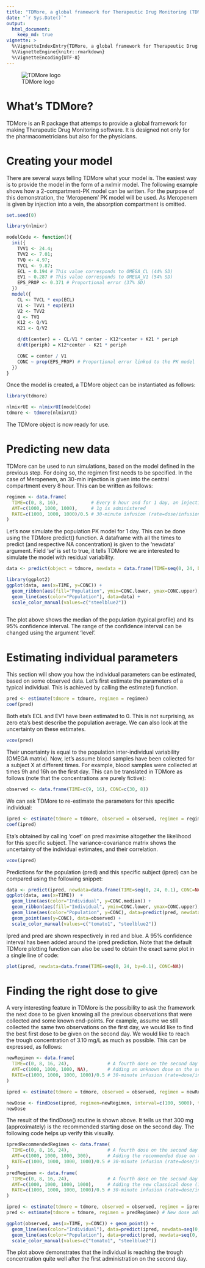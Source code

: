```yaml
---
title: "TDMore, a global framework for Therapeutic Drug Monitoring (TDM)"
date: "`r Sys.Date()`"
output:
  html_document:
    keep_md: true
vignette: >
  %\VignetteIndexEntry{TDMore, a global framework for Therapeutic Drug Monitoring (TDM)}
  %\VignetteEngine{knitr::rmarkdown}
  %\VignetteEncoding{UTF-8}
---
```

![TDMore logo](static/tdmore_logo.JPG)

# What's TDMore?

TDMore is an R package that attemps to provide a global framework for making Therapeutic Drug Monitoring software. It is designed not only for the pharmacometricians but also for the physicians.

# Creating your model

There are several ways telling TDMore what your model is. The easiest way is to provide the model in the form of a nxlmir model. The following example shows how a 2-compartment-PK model can be written. For the purpose of this demonstration, the 'Meropenem' PK model will be used. As Meropenem is given by injection into a vein, the absorption compartment is omitted.
```r
set.seed(0) 
```

```r
library(nlmixr)

modelCode <- function(){
  ini({
    TVV1 <- 24.4;
    TVV2 <- 7.01;
    TVQ <- 4.97;
    TVCL <- 9.87;
    ECL ~ 0.194 # This value corresponds to OMEGA_CL (44% SD)
    EV1 ~ 0.287 # This value corresponds to OMEGA_V1 (54% SD)
    EPS_PROP <- 0.371 # Proportional error (37% SD)
  })
  model({
    CL <- TVCL * exp(ECL)
    V1 <- TVV1 * exp(EV1)
    V2 <- TVV2
    Q <- TVQ
    K12 <- Q/V1
    K21 <- Q/V2

    d/dt(center) = - CL/V1 * center - K12*center + K21 * periph
    d/dt(periph) = K12*center - K21 * periph

    CONC = center / V1
    CONC ~ prop(EPS_PROP) # Proportional error linked to the PK model
  })
}

```

Once the model is created, a TDMore object can be instantiated as follows:

```r
library(tdmore)

nlmixrUI <- nlmixrUI(modelCode)
tdmore <- tdmore(nlmixrUI)
```

The TDMore object is now ready for use.

# Predicting new data

TDMore can be used to run simulations, based on the model defined in the previous step. For doing so, the regimen first needs to be specified. In the case of Meropenem, an 30-min injection is given into the central compartment every 8 hour. This can be written as follows:

```r
regimen <- data.frame(
  TIME=c(0, 8, 16),            # Every 8 hour and for 1 day, an injection is given
  AMT=c(1000, 1000, 1000),     # 1g is administered
  RATE=c(1000, 1000, 1000)/0.5 # 30-minute infusion (rate=dose/infusion time)
)
```

Let's now simulate the population PK model for 1 day. This can be done using the TDMore predict() function. A dataframe with all the times to predict (and respective NA concentration) is given to the 'newdata' argument. Field 'se' is set to true, it tells TDMore we are interested to simulate the model with residual variability.

```r
data <- predict(object = tdmore, newdata = data.frame(TIME=seq(0, 24, by = 0.5), CONC=NA), regimen = regimen, se=TRUE)

library(ggplot2)
ggplot(data, aes(x=TIME, y=CONC)) +
  geom_ribbon(aes(fill="Population", ymin=CONC.lower, ymax=CONC.upper), fill="steelblue2", alpha=0.15) +
  geom_line(aes(color="Population"), data=data) +
  scale_color_manual(values=c("steelblue2"))
  
```

The plot above shows the median of the population (typical profile) and its 95% confidence interval. The range of the confidence interval can be changed using the argument 'level'.

# Estimating individual parameters

This section will show you how the individual parameters can be estimated, based on some observed data. Let's first estimate the parameters of a typical individual. This is achieved by calling the estimate() function.

```r
pred <- estimate(tdmore = tdmore, regimen = regimen)
coef(pred)
```

Both eta's ECL and EV1 have been estimated to 0. This is not surprising, as zero eta's best describe the population average. We can also look at the uncertainty on these estimates.

```r
vcov(pred)
```

Their uncertainty is equal to the population inter-individual variability (OMEGA matrix). Now, let's assume blood samples have been collected for a subject X at different times. For example, blood samples were collected at times 9h and 16h on the first day. This can be translated in TDMore as follows (note that the concentrations are purely fictive):

```r
observed <- data.frame(TIME=c(9, 16), CONC=c(30, 8))
```

We can ask TDMore to re-estimate the parameters for this specific individual:

```r
ipred <- estimate(tdmore = tdmore, observed = observed, regimen = regimen)
coef(ipred)
```

Eta's obtained by calling 'coef' on pred maximise altogether the likelihood for this specific subject. The variance-covariance matrix shows the uncertainty of the individual estimates, and their correlation.

```r
vcov(ipred)
```

Predictions for the population (pred) and this specific subject (ipred) can be compared using the following snippet: 

```r
data <- predict(ipred, newdata=data.frame(TIME=seq(0, 24, 0.1), CONC=NA), se=TRUE)
ggplot(data, aes(x=TIME))  +
  geom_line(aes(color="Individual", y=CONC.median)) +
  geom_ribbon(aes(fill="Individual", ymin=CONC.lower, ymax=CONC.upper), fill="tomato1", alpha=0.10) +
  geom_line(aes(color="Population", y=CONC), data=predict(pred, newdata=seq(0, 24, 0.1))) +
  geom_point(aes(y=CONC), data=observed) +
  scale_color_manual(values=c("tomato1", "steelblue2"))
```

Ipred and pred are shown respectively in red and blue. A 95% confidence interval has been added around the ipred prediction. Note that the default TDMore plotting function can also be used to obtain the exact same plot in a single line of code:

```r
plot(ipred, newdata=data.frame(TIME=seq(0, 24, by=0.1), CONC=NA))
```

# Finding the right dose to give

A very interesting feature in TDMore is the possibility to ask the framework the next dose to be given knowing all the previous observations that were collected and some known end-points. For example, assume we still collected the same two observations on the first day, we would like to find the best first dose to be given on the second day. We would like to reach the trough concentration of 3.10 mg/L as much as possible. This can be expressed, as follows:

```r
newRegimen <- data.frame(
  TIME=c(0, 8, 16, 24),              # A fourth dose on the second day is added
  AMT=c(1000, 1000, 1000, NA),       # Adding an unknown dose on the second day
  RATE=c(1000, 1000, 1000, 1000)/0.5 # 30-minute infusion (rate=dose/infusion time)
)

ipred <- estimate(tdmore = tdmore, observed = observed, regimen = newRegimen) #  Optional step

newDose <- findDose(ipred, regimen=newRegimen, interval=c(100, 5000), target=data.frame(TIME=32, CONC=3.1))
newDose
```

The result of the findDose() routine is shown above. It tells us that 300 mg (approximately) is the recommended starting dose on the second day. The following code helps up verify this visually.

```r
ipredRecommendedRegimen <- data.frame(
  TIME=c(0, 8, 16, 24),              # A fourth dose on the second day is added
  AMT=c(1000, 1000, 1000, 300),      # Adding the recommended dose on the second day
  RATE=c(1000, 1000, 1000, 1000)/0.5 # 30-minute infusion (rate=dose/infusion time)
)
predRegimen <- data.frame(
  TIME=c(0, 8, 16, 24),              # A fourth dose on the second day is added
  AMT=c(1000, 1000, 1000, 1000),     # Adding the new classical dose (1g)
  RATE=c(1000, 1000, 1000, 1000)/0.5 # 30-minute infusion (rate=dose/infusion time)
)

ipred <- estimate(tdmore = tdmore, observed = observed, regimen = ipredRecommendedRegimen) # New dose added in regimen
pred <- estimate(tdmore = tdmore, regimen = predRegimen) # New dose added in regimen

ggplot(observed, aes(x=TIME, y=CONC)) + geom_point() +
  geom_line(aes(color="Individual"), data=predict(ipred, newdata=seq(0, 32, by=0.1))) +
  geom_line(aes(color="Population"), data=predict(pred, newdata=seq(0, 32, by=0.1))) +
  scale_color_manual(values=c("tomato1", "steelblue2"))
```

The plot above demonstrates that the individual is reaching the trough concentration quite well after the first administration on the second day. 
